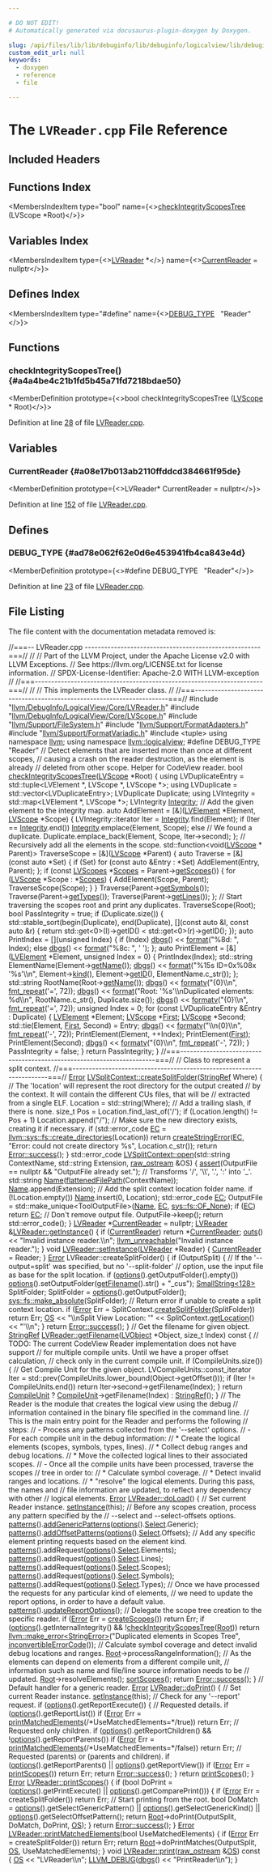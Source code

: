 ```yaml
---

# DO NOT EDIT!
# Automatically generated via docusaurus-plugin-doxygen by Doxygen.

slug: /api/files/lib/lib/debuginfo/lib/debuginfo/logicalview/lib/debuginfo/logicalview/core/lvreader-cpp
custom_edit_url: null
keywords:
  - doxygen
  - reference
  - file

---
```





# The `LVReader.cpp` File Reference

<DoxygenPage pluginConfig={pluginConfig}>



## Included Headers

<IncludesList>
<IncludesListItem
  filePath="llvm/DebugInfo/LogicalView/Core/LVReader.h"
  permalink="/docs/api/files/include/include/llvm/include/llvm/debuginfo/include/llvm/debuginfo/logicalview/include/llvm/debuginfo/logicalview/core/lvreader-h"
  isLocal="true" />
<IncludesListItem
  filePath="llvm/DebugInfo/LogicalView/Core/LVScope.h"
  permalink="/docs/api/files/include/include/llvm/include/llvm/debuginfo/include/llvm/debuginfo/logicalview/include/llvm/debuginfo/logicalview/core/lvscope-h"
  isLocal="true" />
<IncludesListItem
  filePath="llvm/Support/FileSystem.h"
  permalink="/docs/api/files/include/include/llvm/include/llvm/support/filesystem-h"
  isLocal="true" />
<IncludesListItem
  filePath="llvm/Support/FormatAdapters.h"
  permalink="/docs/api/files/include/include/llvm/include/llvm/support/formatadapters-h"
  isLocal="true" />
<IncludesListItem
  filePath="llvm/Support/FormatVariadic.h"
  permalink="/docs/api/files/include/include/llvm/include/llvm/support/formatvariadic-h"
  isLocal="true" />
<IncludesListItem
  filePath="tuple"
  permalink=""
  isLocal="false" />
</IncludesList>

## Functions Index

<MembersIndex>

<MembersIndexItem
  type="bool"
  name={<><a href="#a4a4be4c21b1fd5b45a71fd7218bdae50">checkIntegrityScopesTree</a> (LVScope &#42;Root)</>}>
</MembersIndexItem>

</MembersIndex>

## Variables Index

<MembersIndex>

<MembersIndexItem
  type={<><a href="/docs/api/classes/llvm/logicalview/lvreader">LVReader</a> &#42;</>}
  name={<><a href="#a08e17b013ab2110ffddcd384661f95de">CurrentReader</a> = nullptr</>}>
</MembersIndexItem>

</MembersIndex>

## Defines Index

<MembersIndex>

<MembersIndexItem
  type="#define"
  name={<><a href="#ad78e062f62e0d6e453941fb4ca843e4d">DEBUG&#95;TYPE</a>&nbsp;&nbsp;&nbsp;&quot;Reader&quot;</>}>
</MembersIndexItem>

</MembersIndex>


<SectionDefinition>

## Functions

### checkIntegrityScopesTree() {#a4a4be4c21b1fd5b45a71fd7218bdae50}

<MemberDefinition
  prototype={<>bool checkIntegrityScopesTree (<a href="/docs/api/classes/llvm/logicalview/lvscope">LVScope</a> &#42; Root)</>}>

Definition at line <a href="#l00028">28</a> of file <a href="/docs/api/files/lib/lib/debuginfo/lib/debuginfo/logicalview/lib/debuginfo/logicalview/core/lvreader-cpp">LVReader.cpp</a>.
</MemberDefinition>

</SectionDefinition>

<SectionDefinition>

## Variables

### CurrentReader {#a08e17b013ab2110ffddcd384661f95de}

<MemberDefinition
  prototype={<>LVReader&#42; CurrentReader = nullptr</>}>

Definition at line <a href="#l00152">152</a> of file <a href="/docs/api/files/lib/lib/debuginfo/lib/debuginfo/logicalview/lib/debuginfo/logicalview/core/lvreader-cpp">LVReader.cpp</a>.
</MemberDefinition>

</SectionDefinition>

<SectionDefinition>

## Defines

### DEBUG&#95;TYPE {#ad78e062f62e0d6e453941fb4ca843e4d}

<MemberDefinition
  prototype={<>#define DEBUG&#95;TYPE&nbsp;&nbsp;&nbsp;&quot;Reader&quot;</>}>

Definition at line <a href="#l00023">23</a> of file <a href="/docs/api/files/lib/lib/debuginfo/lib/debuginfo/logicalview/lib/debuginfo/logicalview/core/lvreader-cpp">LVReader.cpp</a>.
</MemberDefinition>

</SectionDefinition>

## File Listing

The file content with the documentation metadata removed is:

<ProgramListing>

<Link id="l00001" /><CodeLine lineNumber="1"><Highlight kind="comment">//===-- LVReader.cpp ------------------------------------------------------===//</Highlight><Highlight kind="normal"></Highlight></CodeLine>
<Link id="l00002" /><CodeLine lineNumber="2"><Highlight kind="normal"></Highlight><Highlight kind="comment">//</Highlight><Highlight kind="normal"></Highlight></CodeLine>
<Link id="l00003" /><CodeLine lineNumber="3"><Highlight kind="normal"></Highlight><Highlight kind="comment">// Part of the LLVM Project, under the Apache License v2.0 with LLVM Exceptions.</Highlight><Highlight kind="normal"></Highlight></CodeLine>
<Link id="l00004" /><CodeLine lineNumber="4"><Highlight kind="normal"></Highlight><Highlight kind="comment">// See https://llvm.org/LICENSE.txt for license information.</Highlight><Highlight kind="normal"></Highlight></CodeLine>
<Link id="l00005" /><CodeLine lineNumber="5"><Highlight kind="normal"></Highlight><Highlight kind="comment">// SPDX-License-Identifier: Apache-2.0 WITH LLVM-exception</Highlight><Highlight kind="normal"></Highlight></CodeLine>
<Link id="l00006" /><CodeLine lineNumber="6"><Highlight kind="normal"></Highlight><Highlight kind="comment">//</Highlight><Highlight kind="normal"></Highlight></CodeLine>
<Link id="l00007" /><CodeLine lineNumber="7"><Highlight kind="normal"></Highlight><Highlight kind="comment">//===----------------------------------------------------------------------===//</Highlight><Highlight kind="normal"></Highlight></CodeLine>
<Link id="l00008" /><CodeLine lineNumber="8"><Highlight kind="normal"></Highlight><Highlight kind="comment">//</Highlight><Highlight kind="normal"></Highlight></CodeLine>
<Link id="l00009" /><CodeLine lineNumber="9"><Highlight kind="normal"></Highlight><Highlight kind="comment">// This implements the LVReader class.</Highlight><Highlight kind="normal"></Highlight></CodeLine>
<Link id="l00010" /><CodeLine lineNumber="10"><Highlight kind="normal"></Highlight><Highlight kind="comment">//</Highlight><Highlight kind="normal"></Highlight></CodeLine>
<Link id="l00011" /><CodeLine lineNumber="11"><Highlight kind="normal"></Highlight><Highlight kind="comment">//===----------------------------------------------------------------------===//</Highlight><Highlight kind="normal"></Highlight></CodeLine>
<Link id="l00012" /><CodeLine lineNumber="12"><Highlight kind="normal"></Highlight></CodeLine>
<Link id="l00013" /><CodeLine lineNumber="13"><Highlight kind="normal"></Highlight><Highlight kind="preprocessor">#include &quot;<a href="/docs/api/files/include/include/llvm/include/llvm/debuginfo/include/llvm/debuginfo/logicalview/include/llvm/debuginfo/logicalview/core/lvreader-h">llvm/DebugInfo/LogicalView/Core/LVReader.h</a>&quot;</Highlight><Highlight kind="normal"></Highlight></CodeLine>
<Link id="l00014" /><CodeLine lineNumber="14"><Highlight kind="normal"></Highlight><Highlight kind="preprocessor">#include &quot;<a href="/docs/api/files/include/include/llvm/include/llvm/debuginfo/include/llvm/debuginfo/logicalview/include/llvm/debuginfo/logicalview/core/lvscope-h">llvm/DebugInfo/LogicalView/Core/LVScope.h</a>&quot;</Highlight><Highlight kind="normal"></Highlight></CodeLine>
<Link id="l00015" /><CodeLine lineNumber="15"><Highlight kind="normal"></Highlight><Highlight kind="preprocessor">#include &quot;<a href="/docs/api/files/include/include/llvm/include/llvm/support/filesystem-h">llvm/Support/FileSystem.h</a>&quot;</Highlight><Highlight kind="normal"></Highlight></CodeLine>
<Link id="l00016" /><CodeLine lineNumber="16"><Highlight kind="normal"></Highlight><Highlight kind="preprocessor">#include &quot;<a href="/docs/api/files/include/include/llvm/include/llvm/support/formatadapters-h">llvm/Support/FormatAdapters.h</a>&quot;</Highlight><Highlight kind="normal"></Highlight></CodeLine>
<Link id="l00017" /><CodeLine lineNumber="17"><Highlight kind="normal"></Highlight><Highlight kind="preprocessor">#include &quot;<a href="/docs/api/files/include/include/llvm/include/llvm/support/formatvariadic-h">llvm/Support/FormatVariadic.h</a>&quot;</Highlight><Highlight kind="normal"></Highlight></CodeLine>
<Link id="l00018" /><CodeLine lineNumber="18"><Highlight kind="normal"></Highlight><Highlight kind="preprocessor">#include &lt;tuple&gt;</Highlight><Highlight kind="normal"></Highlight></CodeLine>
<Link id="l00019" /><CodeLine lineNumber="19"><Highlight kind="normal"></Highlight></CodeLine>
<Link id="l00020" /><CodeLine lineNumber="20"><Highlight kind="normal"></Highlight><Highlight kind="keyword">using namespace </Highlight><Highlight kind="normal"><a href="/docs/api/namespaces/llvm">llvm</a>;</Highlight></CodeLine>
<Link id="l00021" /><CodeLine lineNumber="21"><Highlight kind="normal"></Highlight><Highlight kind="keyword">using namespace </Highlight><Highlight kind="normal"><a href="/docs/api/namespaces/llvm/logicalview">llvm::logicalview</a>;</Highlight></CodeLine>
<Link id="l00022" /><CodeLine lineNumber="22"><Highlight kind="normal"></Highlight></CodeLine>
<Link id="l00023" /><CodeLine lineNumber="23" lineLink="#ad78e062f62e0d6e453941fb4ca843e4d"><Highlight kind="normal"></Highlight><Highlight kind="preprocessor">#define DEBUG&#95;TYPE &quot;Reader&quot;</Highlight><Highlight kind="normal"></Highlight></CodeLine>
<Link id="l00024" /><CodeLine lineNumber="24"><Highlight kind="normal"></Highlight></CodeLine>
<Link id="l00025" /><CodeLine lineNumber="25"><Highlight kind="normal"></Highlight><Highlight kind="comment">// Detect elements that are inserted more than once at different scopes,</Highlight><Highlight kind="normal"></Highlight></CodeLine>
<Link id="l00026" /><CodeLine lineNumber="26"><Highlight kind="normal"></Highlight><Highlight kind="comment">// causing a crash on the reader destruction, as the element is already</Highlight><Highlight kind="normal"></Highlight></CodeLine>
<Link id="l00027" /><CodeLine lineNumber="27"><Highlight kind="normal"></Highlight><Highlight kind="comment">// deleted from other scope. Helper for CodeView reader.</Highlight><Highlight kind="normal"></Highlight></CodeLine>
<Link id="l00028" /><CodeLine lineNumber="28" lineLink="#a4a4be4c21b1fd5b45a71fd7218bdae50"><Highlight kind="normal"></Highlight><Highlight kind="keywordtype">bool</Highlight><Highlight kind="normal"> <a href="#a4a4be4c21b1fd5b45a71fd7218bdae50">checkIntegrityScopesTree</a>(<a href="/docs/api/classes/llvm/logicalview/lvscope">LVScope</a> &#42;Root) &#123;</Highlight></CodeLine>
<Link id="l00029" /><CodeLine lineNumber="29"><Highlight kind="normal">  </Highlight><Highlight kind="keyword">using </Highlight><Highlight kind="normal">LVDuplicateEntry = std::tuple&lt;LVElement &#42;, LVScope &#42;, LVScope &#42;&gt;;</Highlight></CodeLine>
<Link id="l00030" /><CodeLine lineNumber="30"><Highlight kind="normal">  </Highlight><Highlight kind="keyword">using </Highlight><Highlight kind="normal">LVDuplicate = std::vector&lt;LVDuplicateEntry&gt;;</Highlight></CodeLine>
<Link id="l00031" /><CodeLine lineNumber="31"><Highlight kind="normal">  LVDuplicate Duplicate;</Highlight></CodeLine>
<Link id="l00032" /><CodeLine lineNumber="32"><Highlight kind="normal"></Highlight></CodeLine>
<Link id="l00033" /><CodeLine lineNumber="33"><Highlight kind="normal">  </Highlight><Highlight kind="keyword">using </Highlight><Highlight kind="normal">LVIntegrity = std::map&lt;LVElement &#42;, LVScope &#42;&gt;;</Highlight></CodeLine>
<Link id="l00034" /><CodeLine lineNumber="34"><Highlight kind="normal">  LVIntegrity <a href="/docs/api/namespaces/llvm/logicalview/#a45d9cf6ff4c3deab0bcbe25c75d27826af3f97de67c80480904f958df15b8a57b">Integrity</a>;</Highlight></CodeLine>
<Link id="l00035" /><CodeLine lineNumber="35"><Highlight kind="normal"></Highlight></CodeLine>
<Link id="l00036" /><CodeLine lineNumber="36"><Highlight kind="normal">  </Highlight><Highlight kind="comment">// Add the given element to the integrity map.</Highlight><Highlight kind="normal"></Highlight></CodeLine>
<Link id="l00037" /><CodeLine lineNumber="37"><Highlight kind="normal">  </Highlight><Highlight kind="keyword">auto</Highlight><Highlight kind="normal"> AddElement = &#91;&amp;&#93;(<a href="/docs/api/classes/llvm/logicalview/lvelement">LVElement</a> &#42;Element, <a href="/docs/api/classes/llvm/logicalview/lvscope">LVScope</a> &#42;Scope) &#123;</Highlight></CodeLine>
<Link id="l00038" /><CodeLine lineNumber="38"><Highlight kind="normal">    LVIntegrity::iterator Iter = <a href="/docs/api/namespaces/llvm/logicalview/#a45d9cf6ff4c3deab0bcbe25c75d27826af3f97de67c80480904f958df15b8a57b">Integrity</a>.find(Element);</Highlight></CodeLine>
<Link id="l00039" /><CodeLine lineNumber="39"><Highlight kind="normal">    </Highlight><Highlight kind="keywordflow">if</Highlight><Highlight kind="normal"> (Iter == <a href="/docs/api/namespaces/llvm/logicalview/#a45d9cf6ff4c3deab0bcbe25c75d27826af3f97de67c80480904f958df15b8a57b">Integrity</a>.end())</Highlight></CodeLine>
<Link id="l00040" /><CodeLine lineNumber="40"><Highlight kind="normal">      <a href="/docs/api/namespaces/llvm/logicalview/#a45d9cf6ff4c3deab0bcbe25c75d27826af3f97de67c80480904f958df15b8a57b">Integrity</a>.emplace(Element, Scope);</Highlight></CodeLine>
<Link id="l00041" /><CodeLine lineNumber="41"><Highlight kind="normal">    </Highlight><Highlight kind="keywordflow">else</Highlight><Highlight kind="normal"></Highlight></CodeLine>
<Link id="l00042" /><CodeLine lineNumber="42"><Highlight kind="normal">      </Highlight><Highlight kind="comment">// We found a duplicate.</Highlight><Highlight kind="normal"></Highlight></CodeLine>
<Link id="l00043" /><CodeLine lineNumber="43"><Highlight kind="normal">      Duplicate.emplace&#95;back(Element, Scope, Iter-&gt;second);</Highlight></CodeLine>
<Link id="l00044" /><CodeLine lineNumber="44"><Highlight kind="normal">  &#125;;</Highlight></CodeLine>
<Link id="l00045" /><CodeLine lineNumber="45"><Highlight kind="normal"></Highlight></CodeLine>
<Link id="l00046" /><CodeLine lineNumber="46"><Highlight kind="normal">  </Highlight><Highlight kind="comment">// Recursively add all the elements in the scope.</Highlight><Highlight kind="normal"></Highlight></CodeLine>
<Link id="l00047" /><CodeLine lineNumber="47"><Highlight kind="normal">  std::function&lt;void(<a href="/docs/api/classes/llvm/logicalview/lvscope">LVScope</a> &#42; Parent)&gt; TraverseScope = &#91;&amp;&#93;(<a href="/docs/api/classes/llvm/logicalview/lvscope">LVScope</a> &#42;Parent) &#123;</Highlight></CodeLine>
<Link id="l00048" /><CodeLine lineNumber="48"><Highlight kind="normal">    </Highlight><Highlight kind="keyword">auto</Highlight><Highlight kind="normal"> Traverse = &#91;&amp;&#93;(</Highlight><Highlight kind="keyword">const</Highlight><Highlight kind="normal"> </Highlight><Highlight kind="keyword">auto</Highlight><Highlight kind="normal"> &#42;Set) &#123;</Highlight></CodeLine>
<Link id="l00049" /><CodeLine lineNumber="49"><Highlight kind="normal">      </Highlight><Highlight kind="keywordflow">if</Highlight><Highlight kind="normal"> (Set)</Highlight></CodeLine>
<Link id="l00050" /><CodeLine lineNumber="50"><Highlight kind="normal">        </Highlight><Highlight kind="keywordflow">for</Highlight><Highlight kind="normal"> (</Highlight><Highlight kind="keyword">const</Highlight><Highlight kind="normal"> </Highlight><Highlight kind="keyword">auto</Highlight><Highlight kind="normal"> &amp;Entry : &#42;Set)</Highlight></CodeLine>
<Link id="l00051" /><CodeLine lineNumber="51"><Highlight kind="normal">          AddElement(Entry, Parent);</Highlight></CodeLine>
<Link id="l00052" /><CodeLine lineNumber="52"><Highlight kind="normal">    &#125;;</Highlight></CodeLine>
<Link id="l00053" /><CodeLine lineNumber="53"><Highlight kind="normal">    </Highlight><Highlight kind="keywordflow">if</Highlight><Highlight kind="normal"> (</Highlight><Highlight kind="keyword">const</Highlight><Highlight kind="normal"> <a href="/docs/api/namespaces/llvm/logicalview/#a5d77e75079f8249cc3e8681e6b2d8a18">LVScopes</a> &#42;<a href="/docs/api/namespaces/llvm/logicalview/#a90c9f20715929cbe06c523bf8546c38ba48b26d57c14af0500090800c2cdd0d58">Scopes</a> = Parent-&gt;<a href="/docs/api/classes/llvm/logicalview/lvscope/#a37fc81a3671c77ca160274dfa7a6d9fb">getScopes</a>()) &#123;</Highlight></CodeLine>
<Link id="l00054" /><CodeLine lineNumber="54"><Highlight kind="normal">      </Highlight><Highlight kind="keywordflow">for</Highlight><Highlight kind="normal"> (<a href="/docs/api/classes/llvm/logicalview/lvscope">LVScope</a> &#42;Scope : &#42;<a href="/docs/api/namespaces/llvm/logicalview/#a90c9f20715929cbe06c523bf8546c38ba48b26d57c14af0500090800c2cdd0d58">Scopes</a>) &#123;</Highlight></CodeLine>
<Link id="l00055" /><CodeLine lineNumber="55"><Highlight kind="normal">        AddElement(Scope, Parent);</Highlight></CodeLine>
<Link id="l00056" /><CodeLine lineNumber="56"><Highlight kind="normal">        TraverseScope(Scope);</Highlight></CodeLine>
<Link id="l00057" /><CodeLine lineNumber="57"><Highlight kind="normal">      &#125;</Highlight></CodeLine>
<Link id="l00058" /><CodeLine lineNumber="58"><Highlight kind="normal">    &#125;</Highlight></CodeLine>
<Link id="l00059" /><CodeLine lineNumber="59"><Highlight kind="normal">    Traverse(Parent-&gt;<a href="/docs/api/classes/llvm/logicalview/lvscope/#a50bf7e1dad623fab3b0d3f1673d10090">getSymbols</a>());</Highlight></CodeLine>
<Link id="l00060" /><CodeLine lineNumber="60"><Highlight kind="normal">    Traverse(Parent-&gt;<a href="/docs/api/classes/llvm/logicalview/lvscope/#a8800edbf399aa751c03f610600b6e424">getTypes</a>());</Highlight></CodeLine>
<Link id="l00061" /><CodeLine lineNumber="61"><Highlight kind="normal">    Traverse(Parent-&gt;<a href="/docs/api/classes/llvm/logicalview/lvscope/#a0f19e485d0c49a007d820b8d37bd6578">getLines</a>());</Highlight></CodeLine>
<Link id="l00062" /><CodeLine lineNumber="62"><Highlight kind="normal">  &#125;;</Highlight></CodeLine>
<Link id="l00063" /><CodeLine lineNumber="63"><Highlight kind="normal"></Highlight></CodeLine>
<Link id="l00064" /><CodeLine lineNumber="64"><Highlight kind="normal">  </Highlight><Highlight kind="comment">// Start traversing the scopes root and print any duplicates.</Highlight><Highlight kind="normal"></Highlight></CodeLine>
<Link id="l00065" /><CodeLine lineNumber="65"><Highlight kind="normal">  TraverseScope(Root);</Highlight></CodeLine>
<Link id="l00066" /><CodeLine lineNumber="66"><Highlight kind="normal">  </Highlight><Highlight kind="keywordtype">bool</Highlight><Highlight kind="normal"> PassIntegrity = </Highlight><Highlight kind="keyword">true</Highlight><Highlight kind="normal">;</Highlight></CodeLine>
<Link id="l00067" /><CodeLine lineNumber="67"><Highlight kind="normal">  </Highlight><Highlight kind="keywordflow">if</Highlight><Highlight kind="normal"> (Duplicate.size()) &#123;</Highlight></CodeLine>
<Link id="l00068" /><CodeLine lineNumber="68"><Highlight kind="normal">    std::stable&#95;sort(begin(Duplicate), end(Duplicate),</Highlight></CodeLine>
<Link id="l00069" /><CodeLine lineNumber="69"><Highlight kind="normal">                     &#91;&#93;(</Highlight><Highlight kind="keyword">const</Highlight><Highlight kind="normal"> </Highlight><Highlight kind="keyword">auto</Highlight><Highlight kind="normal"> &amp;l, </Highlight><Highlight kind="keyword">const</Highlight><Highlight kind="normal"> </Highlight><Highlight kind="keyword">auto</Highlight><Highlight kind="normal"> &amp;r) &#123;</Highlight></CodeLine>
<Link id="l00070" /><CodeLine lineNumber="70"><Highlight kind="normal">                       </Highlight><Highlight kind="keywordflow">return</Highlight><Highlight kind="normal"> std::get&lt;0&gt;(l)-&gt;getID() &lt; std::get&lt;0&gt;(r)-&gt;getID();</Highlight></CodeLine>
<Link id="l00071" /><CodeLine lineNumber="71"><Highlight kind="normal">                     &#125;);</Highlight></CodeLine>
<Link id="l00072" /><CodeLine lineNumber="72"><Highlight kind="normal"></Highlight></CodeLine>
<Link id="l00073" /><CodeLine lineNumber="73"><Highlight kind="normal">    </Highlight><Highlight kind="keyword">auto</Highlight><Highlight kind="normal"> PrintIndex = &#91;&#93;(</Highlight><Highlight kind="keywordtype">unsigned</Highlight><Highlight kind="normal"> Index) &#123;</Highlight></CodeLine>
<Link id="l00074" /><CodeLine lineNumber="74"><Highlight kind="normal">      </Highlight><Highlight kind="keywordflow">if</Highlight><Highlight kind="normal"> (Index)</Highlight></CodeLine>
<Link id="l00075" /><CodeLine lineNumber="75"><Highlight kind="normal">        <a href="/docs/api/namespaces/llvm/#a7c46c742c31be54870e2038048e6b391">dbgs</a>() &lt;&lt; <a href="/docs/api/namespaces/llvm/#a939bc2108d47080767f0c06ba56caec7">format</a>(</Highlight><Highlight kind="stringliteral">&quot;%8d: &quot;</Highlight><Highlight kind="normal">, Index);</Highlight></CodeLine>
<Link id="l00076" /><CodeLine lineNumber="76"><Highlight kind="normal">      </Highlight><Highlight kind="keywordflow">else</Highlight><Highlight kind="normal"></Highlight></CodeLine>
<Link id="l00077" /><CodeLine lineNumber="77"><Highlight kind="normal">        <a href="/docs/api/namespaces/llvm/#a7c46c742c31be54870e2038048e6b391">dbgs</a>() &lt;&lt; <a href="/docs/api/namespaces/llvm/#a939bc2108d47080767f0c06ba56caec7">format</a>(</Highlight><Highlight kind="stringliteral">&quot;%8c: &quot;</Highlight><Highlight kind="normal">, </Highlight><Highlight kind="charliteral">&#39; &#39;</Highlight><Highlight kind="normal">);</Highlight></CodeLine>
<Link id="l00078" /><CodeLine lineNumber="78"><Highlight kind="normal">    &#125;;</Highlight></CodeLine>
<Link id="l00079" /><CodeLine lineNumber="79"><Highlight kind="normal">    </Highlight><Highlight kind="keyword">auto</Highlight><Highlight kind="normal"> PrintElement = &#91;&amp;&#93;(<a href="/docs/api/classes/llvm/logicalview/lvelement">LVElement</a> &#42;Element, </Highlight><Highlight kind="keywordtype">unsigned</Highlight><Highlight kind="normal"> Index = 0) &#123;</Highlight></CodeLine>
<Link id="l00080" /><CodeLine lineNumber="80"><Highlight kind="normal">      PrintIndex(Index);</Highlight></CodeLine>
<Link id="l00081" /><CodeLine lineNumber="81"><Highlight kind="normal">      std::string ElementName(Element-&gt;<a href="/docs/api/classes/llvm/logicalview/lvelement/#a84e414a8ce9720ec080b00475cf799f6">getName</a>());</Highlight></CodeLine>
<Link id="l00082" /><CodeLine lineNumber="82"><Highlight kind="normal">      <a href="/docs/api/namespaces/llvm/#a7c46c742c31be54870e2038048e6b391">dbgs</a>() &lt;&lt; <a href="/docs/api/namespaces/llvm/#a939bc2108d47080767f0c06ba56caec7">format</a>(</Highlight><Highlight kind="stringliteral">&quot;%15s ID=0x%08x &#39;%s&#39;\\n&quot;</Highlight><Highlight kind="normal">, Element-&gt;<a href="/docs/api/classes/llvm/logicalview/lvobject/#a1a089d5c3ae5d6ed73718b9168061f53">kind</a>(),</Highlight></CodeLine>
<Link id="l00083" /><CodeLine lineNumber="83"><Highlight kind="normal">                       Element-&gt;<a href="/docs/api/classes/llvm/logicalview/lvobject/#ab9b372fe51a0c6c8ef2e0565f28c5b4f">getID</a>(), ElementName.c&#95;str());</Highlight></CodeLine>
<Link id="l00084" /><CodeLine lineNumber="84"><Highlight kind="normal">    &#125;;</Highlight></CodeLine>
<Link id="l00085" /><CodeLine lineNumber="85"><Highlight kind="normal"></Highlight></CodeLine>
<Link id="l00086" /><CodeLine lineNumber="86"><Highlight kind="normal">    std::string RootName(Root-&gt;<a href="/docs/api/classes/llvm/logicalview/lvelement/#a84e414a8ce9720ec080b00475cf799f6">getName</a>());</Highlight></CodeLine>
<Link id="l00087" /><CodeLine lineNumber="87"><Highlight kind="normal">    <a href="/docs/api/namespaces/llvm/#a7c46c742c31be54870e2038048e6b391">dbgs</a>() &lt;&lt; <a href="/docs/api/namespaces/llvm/#a653cce37b80c03eebe7a00520a8eabb6">formatv</a>(</Highlight><Highlight kind="stringliteral">&quot;&#123;0&#125;\\n&quot;</Highlight><Highlight kind="normal">, <a href="/docs/api/namespaces/llvm/#aa0b410adc9d388e4b57d36f90ed136ad">fmt&#95;repeat</a>(</Highlight><Highlight kind="charliteral">&#39;=&#39;</Highlight><Highlight kind="normal">, 72));</Highlight></CodeLine>
<Link id="l00088" /><CodeLine lineNumber="88"><Highlight kind="normal">    <a href="/docs/api/namespaces/llvm/#a7c46c742c31be54870e2038048e6b391">dbgs</a>() &lt;&lt; <a href="/docs/api/namespaces/llvm/#a939bc2108d47080767f0c06ba56caec7">format</a>(</Highlight><Highlight kind="stringliteral">&quot;Root: &#39;%s&#39;\\nDuplicated elements: %d\\n&quot;</Highlight><Highlight kind="normal">, RootName.c&#95;str(),</Highlight></CodeLine>
<Link id="l00089" /><CodeLine lineNumber="89"><Highlight kind="normal">                     Duplicate.size());</Highlight></CodeLine>
<Link id="l00090" /><CodeLine lineNumber="90"><Highlight kind="normal">    <a href="/docs/api/namespaces/llvm/#a7c46c742c31be54870e2038048e6b391">dbgs</a>() &lt;&lt; <a href="/docs/api/namespaces/llvm/#a653cce37b80c03eebe7a00520a8eabb6">formatv</a>(</Highlight><Highlight kind="stringliteral">&quot;&#123;0&#125;\\n&quot;</Highlight><Highlight kind="normal">, <a href="/docs/api/namespaces/llvm/#aa0b410adc9d388e4b57d36f90ed136ad">fmt&#95;repeat</a>(</Highlight><Highlight kind="charliteral">&#39;=&#39;</Highlight><Highlight kind="normal">, 72));</Highlight></CodeLine>
<Link id="l00091" /><CodeLine lineNumber="91"><Highlight kind="normal"></Highlight></CodeLine>
<Link id="l00092" /><CodeLine lineNumber="92"><Highlight kind="normal">    </Highlight><Highlight kind="keywordtype">unsigned</Highlight><Highlight kind="normal"> Index = 0;</Highlight></CodeLine>
<Link id="l00093" /><CodeLine lineNumber="93"><Highlight kind="normal">    </Highlight><Highlight kind="keywordflow">for</Highlight><Highlight kind="normal"> (</Highlight><Highlight kind="keyword">const</Highlight><Highlight kind="normal"> LVDuplicateEntry &amp;Entry : Duplicate) &#123;</Highlight></CodeLine>
<Link id="l00094" /><CodeLine lineNumber="94"><Highlight kind="normal">      <a href="/docs/api/classes/llvm/logicalview/lvelement">LVElement</a> &#42;Element;</Highlight></CodeLine>
<Link id="l00095" /><CodeLine lineNumber="95"><Highlight kind="normal">      <a href="/docs/api/classes/llvm/logicalview/lvscope">LVScope</a> &#42;<a href="/docs/api/namespaces/llvm/#a9eb4f5b98b70ee4fab9614ed58282c1fa7fb55ed0b7a30342ba6da306428cae04">First</a>;</Highlight></CodeLine>
<Link id="l00096" /><CodeLine lineNumber="96"><Highlight kind="normal">      <a href="/docs/api/classes/llvm/logicalview/lvscope">LVScope</a> &#42;Second;</Highlight></CodeLine>
<Link id="l00097" /><CodeLine lineNumber="97"><Highlight kind="normal">      std::tie(Element, <a href="/docs/api/namespaces/llvm/#a9eb4f5b98b70ee4fab9614ed58282c1fa7fb55ed0b7a30342ba6da306428cae04">First</a>, Second) = Entry;</Highlight></CodeLine>
<Link id="l00098" /><CodeLine lineNumber="98"><Highlight kind="normal">      <a href="/docs/api/namespaces/llvm/#a7c46c742c31be54870e2038048e6b391">dbgs</a>() &lt;&lt; <a href="/docs/api/namespaces/llvm/#a653cce37b80c03eebe7a00520a8eabb6">formatv</a>(</Highlight><Highlight kind="stringliteral">&quot;\\n&#123;0&#125;\\n&quot;</Highlight><Highlight kind="normal">, <a href="/docs/api/namespaces/llvm/#aa0b410adc9d388e4b57d36f90ed136ad">fmt&#95;repeat</a>(</Highlight><Highlight kind="charliteral">&#39;-&#39;</Highlight><Highlight kind="normal">, 72));</Highlight></CodeLine>
<Link id="l00099" /><CodeLine lineNumber="99"><Highlight kind="normal">      PrintElement(Element, ++Index);</Highlight></CodeLine>
<Link id="l00100" /><CodeLine lineNumber="100"><Highlight kind="normal">      PrintElement(<a href="/docs/api/namespaces/llvm/#a9eb4f5b98b70ee4fab9614ed58282c1fa7fb55ed0b7a30342ba6da306428cae04">First</a>);</Highlight></CodeLine>
<Link id="l00101" /><CodeLine lineNumber="101"><Highlight kind="normal">      PrintElement(Second);</Highlight></CodeLine>
<Link id="l00102" /><CodeLine lineNumber="102"><Highlight kind="normal">      <a href="/docs/api/namespaces/llvm/#a7c46c742c31be54870e2038048e6b391">dbgs</a>() &lt;&lt; <a href="/docs/api/namespaces/llvm/#a653cce37b80c03eebe7a00520a8eabb6">formatv</a>(</Highlight><Highlight kind="stringliteral">&quot;&#123;0&#125;\\n&quot;</Highlight><Highlight kind="normal">, <a href="/docs/api/namespaces/llvm/#aa0b410adc9d388e4b57d36f90ed136ad">fmt&#95;repeat</a>(</Highlight><Highlight kind="charliteral">&#39;-&#39;</Highlight><Highlight kind="normal">, 72));</Highlight></CodeLine>
<Link id="l00103" /><CodeLine lineNumber="103"><Highlight kind="normal">    &#125;</Highlight></CodeLine>
<Link id="l00104" /><CodeLine lineNumber="104"><Highlight kind="normal">    PassIntegrity = </Highlight><Highlight kind="keyword">false</Highlight><Highlight kind="normal">;</Highlight></CodeLine>
<Link id="l00105" /><CodeLine lineNumber="105"><Highlight kind="normal">  &#125;</Highlight></CodeLine>
<Link id="l00106" /><CodeLine lineNumber="106"><Highlight kind="normal">  </Highlight><Highlight kind="keywordflow">return</Highlight><Highlight kind="normal"> PassIntegrity;</Highlight></CodeLine>
<Link id="l00107" /><CodeLine lineNumber="107"><Highlight kind="normal">&#125;</Highlight></CodeLine>
<Link id="l00108" /><CodeLine lineNumber="108"><Highlight kind="normal"></Highlight></CodeLine>
<Link id="l00109" /><CodeLine lineNumber="109"><Highlight kind="normal"></Highlight><Highlight kind="comment">//===----------------------------------------------------------------------===//</Highlight><Highlight kind="normal"></Highlight></CodeLine>
<Link id="l00110" /><CodeLine lineNumber="110"><Highlight kind="normal"></Highlight><Highlight kind="comment">// Class to represent a split context.</Highlight><Highlight kind="normal"></Highlight></CodeLine>
<Link id="l00111" /><CodeLine lineNumber="111"><Highlight kind="normal"></Highlight><Highlight kind="comment">//===----------------------------------------------------------------------===//</Highlight><Highlight kind="normal"></Highlight></CodeLine>
<Link id="l00112" /><CodeLine lineNumber="112" lineLink="/docs/api/classes/llvm/logicalview/lvsplitcontext/#abbd84c64887e4fc08cf9e7d5fe9d14a9"><Highlight kind="normal"><a href="/docs/api/classes/llvm/error">Error</a> <a href="/docs/api/classes/llvm/logicalview/lvsplitcontext/#abbd84c64887e4fc08cf9e7d5fe9d14a9">LVSplitContext::createSplitFolder</a>(<a href="/docs/api/classes/llvm/stringref">StringRef</a> Where) &#123;</Highlight></CodeLine>
<Link id="l00113" /><CodeLine lineNumber="113"><Highlight kind="normal">  </Highlight><Highlight kind="comment">// The &#39;location&#39; will represent the root directory for the output created</Highlight><Highlight kind="normal"></Highlight></CodeLine>
<Link id="l00114" /><CodeLine lineNumber="114"><Highlight kind="normal">  </Highlight><Highlight kind="comment">// by the context. It will contain the different CUs files, that will be</Highlight><Highlight kind="normal"></Highlight></CodeLine>
<Link id="l00115" /><CodeLine lineNumber="115"><Highlight kind="normal">  </Highlight><Highlight kind="comment">// extracted from a single ELF.</Highlight><Highlight kind="normal"></Highlight></CodeLine>
<Link id="l00116" /><CodeLine lineNumber="116"><Highlight kind="normal">  Location = std::string(Where);</Highlight></CodeLine>
<Link id="l00117" /><CodeLine lineNumber="117"><Highlight kind="normal"></Highlight></CodeLine>
<Link id="l00118" /><CodeLine lineNumber="118"><Highlight kind="normal">  </Highlight><Highlight kind="comment">// Add a trailing slash, if there is none.</Highlight><Highlight kind="normal"></Highlight></CodeLine>
<Link id="l00119" /><CodeLine lineNumber="119"><Highlight kind="normal">  </Highlight><Highlight kind="keywordtype">size&#95;t</Highlight><Highlight kind="normal"> Pos = Location.find&#95;last&#95;of(</Highlight><Highlight kind="charliteral">&#39;/&#39;</Highlight><Highlight kind="normal">);</Highlight></CodeLine>
<Link id="l00120" /><CodeLine lineNumber="120"><Highlight kind="normal">  </Highlight><Highlight kind="keywordflow">if</Highlight><Highlight kind="normal"> (Location.length() != Pos + 1)</Highlight></CodeLine>
<Link id="l00121" /><CodeLine lineNumber="121"><Highlight kind="normal">    Location.append(</Highlight><Highlight kind="stringliteral">&quot;/&quot;</Highlight><Highlight kind="normal">);</Highlight></CodeLine>
<Link id="l00122" /><CodeLine lineNumber="122"><Highlight kind="normal"></Highlight></CodeLine>
<Link id="l00123" /><CodeLine lineNumber="123"><Highlight kind="normal">  </Highlight><Highlight kind="comment">// Make sure the new directory exists, creating it if necessary.</Highlight><Highlight kind="normal"></Highlight></CodeLine>
<Link id="l00124" /><CodeLine lineNumber="124"><Highlight kind="normal">  </Highlight><Highlight kind="keywordflow">if</Highlight><Highlight kind="normal"> (std::error&#95;code <a href="/docs/api/namespaces/llvm/codeview/#a2e1cbb0e2bd7a35ed99c31853dc45374a3fd6b696867d70225deda7868308679b">EC</a> = <a href="/docs/api/namespaces/llvm/sys/fs/#ab0231205adf0a10ac89540dbcfdcd2d7">llvm::sys::fs::create&#95;directories</a>(Location))</Highlight></CodeLine>
<Link id="l00125" /><CodeLine lineNumber="125"><Highlight kind="normal">    </Highlight><Highlight kind="keywordflow">return</Highlight><Highlight kind="normal"> <a href="/docs/api/namespaces/llvm/#a4d2fd926089a58d482fb67a362e11bad">createStringError</a>(<a href="/docs/api/namespaces/llvm/codeview/#a2e1cbb0e2bd7a35ed99c31853dc45374a3fd6b696867d70225deda7868308679b">EC</a>, </Highlight><Highlight kind="stringliteral">&quot;Error: could not create directory %s&quot;</Highlight><Highlight kind="normal">,</Highlight></CodeLine>
<Link id="l00126" /><CodeLine lineNumber="126"><Highlight kind="normal">                             Location.c&#95;str());</Highlight></CodeLine>
<Link id="l00127" /><CodeLine lineNumber="127"><Highlight kind="normal"></Highlight></CodeLine>
<Link id="l00128" /><CodeLine lineNumber="128"><Highlight kind="normal">  </Highlight><Highlight kind="keywordflow">return</Highlight><Highlight kind="normal"> <a href="/docs/api/classes/llvm/error/#a4dfd0813c3d0e0a30439b5a3e9196b59">Error::success</a>();</Highlight></CodeLine>
<Link id="l00129" /><CodeLine lineNumber="129"><Highlight kind="normal">&#125;</Highlight></CodeLine>
<Link id="l00130" /><CodeLine lineNumber="130"><Highlight kind="normal"></Highlight></CodeLine>
<Link id="l00131" /><CodeLine lineNumber="131" lineLink="/docs/api/classes/llvm/logicalview/lvsplitcontext/#aca28ac7b1c628e3cc04bd3cb215b94e8"><Highlight kind="normal">std::error&#95;code <a href="/docs/api/classes/llvm/logicalview/lvsplitcontext/#aca28ac7b1c628e3cc04bd3cb215b94e8">LVSplitContext::open</a>(std::string ContextName,</Highlight></CodeLine>
<Link id="l00132" /><CodeLine lineNumber="132"><Highlight kind="normal">                                     std::string Extension, <a href="/docs/api/classes/llvm/raw-ostream">raw&#95;ostream</a> &amp;OS) &#123;</Highlight></CodeLine>
<Link id="l00133" /><CodeLine lineNumber="133"><Highlight kind="normal">  <a href="/docs/api/files/lib/lib/target/lib/target/amdgpu/silowercontrolflow-cpp/#a4868c5d81c5ccc98c47aeab6244346a0">assert</a>(OutputFile == </Highlight><Highlight kind="keyword">nullptr</Highlight><Highlight kind="normal"> &amp;&amp; </Highlight><Highlight kind="stringliteral">&quot;OutputFile already set.&quot;</Highlight><Highlight kind="normal">);</Highlight></CodeLine>
<Link id="l00134" /><CodeLine lineNumber="134"><Highlight kind="normal"></Highlight></CodeLine>
<Link id="l00135" /><CodeLine lineNumber="135"><Highlight kind="normal">  </Highlight><Highlight kind="comment">// Transforms &#39;/&#39;, &#39;\\&#39;, &#39;.&#39;, &#39;:&#39; into &#39;&#95;&#39;.</Highlight><Highlight kind="normal"></Highlight></CodeLine>
<Link id="l00136" /><CodeLine lineNumber="136"><Highlight kind="normal">  std::string <a href="/docs/api/namespaces/llvm/logicalview/#af64c789b30b79a5f18889270bccef27ea49ee3087348e8d44e1feda1917443987">Name</a>(<a href="/docs/api/namespaces/llvm/logicalview/#aafc21f0b9198d98fda4bfc5ecc94a94d">flattenedFilePath</a>(ContextName));</Highlight></CodeLine>
<Link id="l00137" /><CodeLine lineNumber="137"><Highlight kind="normal">  <a href="/docs/api/namespaces/llvm/logicalview/#af64c789b30b79a5f18889270bccef27ea49ee3087348e8d44e1feda1917443987">Name</a>.append(Extension);</Highlight></CodeLine>
<Link id="l00138" /><CodeLine lineNumber="138"><Highlight kind="normal">  </Highlight><Highlight kind="comment">// Add the split context location folder name.</Highlight><Highlight kind="normal"></Highlight></CodeLine>
<Link id="l00139" /><CodeLine lineNumber="139"><Highlight kind="normal">  </Highlight><Highlight kind="keywordflow">if</Highlight><Highlight kind="normal"> (!Location.empty())</Highlight></CodeLine>
<Link id="l00140" /><CodeLine lineNumber="140"><Highlight kind="normal">    <a href="/docs/api/namespaces/llvm/logicalview/#af64c789b30b79a5f18889270bccef27ea49ee3087348e8d44e1feda1917443987">Name</a>.insert(0, Location);</Highlight></CodeLine>
<Link id="l00141" /><CodeLine lineNumber="141"><Highlight kind="normal"></Highlight></CodeLine>
<Link id="l00142" /><CodeLine lineNumber="142"><Highlight kind="normal">  std::error&#95;code <a href="/docs/api/namespaces/llvm/codeview/#a2e1cbb0e2bd7a35ed99c31853dc45374a3fd6b696867d70225deda7868308679b">EC</a>;</Highlight></CodeLine>
<Link id="l00143" /><CodeLine lineNumber="143"><Highlight kind="normal">  OutputFile = std::make&#95;unique&lt;ToolOutputFile&gt;(<a href="/docs/api/namespaces/llvm/logicalview/#af64c789b30b79a5f18889270bccef27ea49ee3087348e8d44e1feda1917443987">Name</a>, <a href="/docs/api/namespaces/llvm/codeview/#a2e1cbb0e2bd7a35ed99c31853dc45374a3fd6b696867d70225deda7868308679b">EC</a>, <a href="/docs/api/namespaces/llvm/sys/fs/#a662978c0cdf81de0d448032f142a3695a8ae6a0a158ab49e5bbe92cbc2cabcbcd">sys::fs::OF&#95;None</a>);</Highlight></CodeLine>
<Link id="l00144" /><CodeLine lineNumber="144"><Highlight kind="normal">  </Highlight><Highlight kind="keywordflow">if</Highlight><Highlight kind="normal"> (<a href="/docs/api/namespaces/llvm/codeview/#a2e1cbb0e2bd7a35ed99c31853dc45374a3fd6b696867d70225deda7868308679b">EC</a>)</Highlight></CodeLine>
<Link id="l00145" /><CodeLine lineNumber="145"><Highlight kind="normal">    </Highlight><Highlight kind="keywordflow">return</Highlight><Highlight kind="normal"> <a href="/docs/api/namespaces/llvm/codeview/#a2e1cbb0e2bd7a35ed99c31853dc45374a3fd6b696867d70225deda7868308679b">EC</a>;</Highlight></CodeLine>
<Link id="l00146" /><CodeLine lineNumber="146"><Highlight kind="normal"></Highlight></CodeLine>
<Link id="l00147" /><CodeLine lineNumber="147"><Highlight kind="normal">  </Highlight><Highlight kind="comment">// Don&#39;t remove output file.</Highlight><Highlight kind="normal"></Highlight></CodeLine>
<Link id="l00148" /><CodeLine lineNumber="148"><Highlight kind="normal">  OutputFile-&gt;keep();</Highlight></CodeLine>
<Link id="l00149" /><CodeLine lineNumber="149"><Highlight kind="normal">  </Highlight><Highlight kind="keywordflow">return</Highlight><Highlight kind="normal"> std::error&#95;code();</Highlight></CodeLine>
<Link id="l00150" /><CodeLine lineNumber="150"><Highlight kind="normal">&#125;</Highlight></CodeLine>
<Link id="l00151" /><CodeLine lineNumber="151"><Highlight kind="normal"></Highlight></CodeLine>
<Link id="l00152" /><CodeLine lineNumber="152" lineLink="#a08e17b013ab2110ffddcd384661f95de"><Highlight kind="normal"><a href="/docs/api/classes/llvm/logicalview/lvreader">LVReader</a> &#42;<a href="#a08e17b013ab2110ffddcd384661f95de">CurrentReader</a> = </Highlight><Highlight kind="keyword">nullptr</Highlight><Highlight kind="normal">;</Highlight></CodeLine>
<Link id="l00153" /><CodeLine lineNumber="153" lineLink="/docs/api/classes/llvm/logicalview/lvreader/#aa7f00af39c0390ab78b03370eb251266"><Highlight kind="normal"><a href="/docs/api/classes/llvm/logicalview/lvreader/#a3e8126edb83953e3574e3219f2699441">LVReader</a> &amp;<a href="/docs/api/classes/llvm/logicalview/lvreader/#aa7f00af39c0390ab78b03370eb251266">LVReader::getInstance</a>() &#123;</Highlight></CodeLine>
<Link id="l00154" /><CodeLine lineNumber="154"><Highlight kind="normal">  </Highlight><Highlight kind="keywordflow">if</Highlight><Highlight kind="normal"> (<a href="#a08e17b013ab2110ffddcd384661f95de">CurrentReader</a>)</Highlight></CodeLine>
<Link id="l00155" /><CodeLine lineNumber="155"><Highlight kind="normal">    </Highlight><Highlight kind="keywordflow">return</Highlight><Highlight kind="normal"> &#42;<a href="#a08e17b013ab2110ffddcd384661f95de">CurrentReader</a>;</Highlight></CodeLine>
<Link id="l00156" /><CodeLine lineNumber="156"><Highlight kind="normal">  <a href="/docs/api/namespaces/llvm/#a2d79a00fa7c56f57b87f2fe2a3f118c7">outs</a>() &lt;&lt; </Highlight><Highlight kind="stringliteral">&quot;Invalid instance reader.\\n&quot;</Highlight><Highlight kind="normal">;</Highlight></CodeLine>
<Link id="l00157" /><CodeLine lineNumber="157"><Highlight kind="normal">  <a href="/docs/api/files/include/include/llvm/include/llvm/support/errorhandling-h/#ace243f5c25697a1107cce46626b3dc94">llvm&#95;unreachable</a>(</Highlight><Highlight kind="stringliteral">&quot;Invalid instance reader.&quot;</Highlight><Highlight kind="normal">);</Highlight></CodeLine>
<Link id="l00158" /><CodeLine lineNumber="158"><Highlight kind="normal">&#125;</Highlight></CodeLine>
<Link id="l00159" /><CodeLine lineNumber="159" lineLink="/docs/api/classes/llvm/logicalview/lvreader/#ab170f24e5d76fee6ae66e469f43564f3"><Highlight kind="normal"></Highlight><Highlight kind="keywordtype">void</Highlight><Highlight kind="normal"> <a href="/docs/api/classes/llvm/logicalview/lvreader/#ab170f24e5d76fee6ae66e469f43564f3">LVReader::setInstance</a>(<a href="/docs/api/classes/llvm/logicalview/lvreader/#a3e8126edb83953e3574e3219f2699441">LVReader</a> &#42;Reader) &#123; <a href="#a08e17b013ab2110ffddcd384661f95de">CurrentReader</a> = Reader; &#125;</Highlight></CodeLine>
<Link id="l00160" /><CodeLine lineNumber="160"><Highlight kind="normal"></Highlight></CodeLine>
<Link id="l00161" /><CodeLine lineNumber="161"><Highlight kind="normal"><a href="/docs/api/classes/llvm/error">Error</a> LVReader::createSplitFolder() &#123;</Highlight></CodeLine>
<Link id="l00162" /><CodeLine lineNumber="162"><Highlight kind="normal">  </Highlight><Highlight kind="keywordflow">if</Highlight><Highlight kind="normal"> (OutputSplit) &#123;</Highlight></CodeLine>
<Link id="l00163" /><CodeLine lineNumber="163"><Highlight kind="normal">    </Highlight><Highlight kind="comment">// If the &#39;--output=split&#39; was specified, but no &#39;--split-folder&#39;</Highlight><Highlight kind="normal"></Highlight></CodeLine>
<Link id="l00164" /><CodeLine lineNumber="164"><Highlight kind="normal">    </Highlight><Highlight kind="comment">// option, use the input file as base for the split location.</Highlight><Highlight kind="normal"></Highlight></CodeLine>
<Link id="l00165" /><CodeLine lineNumber="165"><Highlight kind="normal">    </Highlight><Highlight kind="keywordflow">if</Highlight><Highlight kind="normal"> (<a href="/docs/api/namespaces/llvm/logicalview/#adc3278484dd140d018661381153aaf8d">options</a>().getOutputFolder().empty())</Highlight></CodeLine>
<Link id="l00166" /><CodeLine lineNumber="166"><Highlight kind="normal">      <a href="/docs/api/namespaces/llvm/logicalview/#adc3278484dd140d018661381153aaf8d">options</a>().setOutputFolder(<a href="/docs/api/classes/llvm/logicalview/lvreader/#a9cfe13a99c14005ccbf4e6b653713f0e">getFilename</a>().str() + </Highlight><Highlight kind="stringliteral">&quot;&#95;cus&quot;</Highlight><Highlight kind="normal">);</Highlight></CodeLine>
<Link id="l00167" /><CodeLine lineNumber="167"><Highlight kind="normal"></Highlight></CodeLine>
<Link id="l00168" /><CodeLine lineNumber="168"><Highlight kind="normal">    <a href="/docs/api/classes/llvm/smallstring">SmallString&lt;128&gt;</a> SplitFolder;</Highlight></CodeLine>
<Link id="l00169" /><CodeLine lineNumber="169"><Highlight kind="normal">    SplitFolder = <a href="/docs/api/namespaces/llvm/logicalview/#adc3278484dd140d018661381153aaf8d">options</a>().getOutputFolder();</Highlight></CodeLine>
<Link id="l00170" /><CodeLine lineNumber="170"><Highlight kind="normal">    <a href="/docs/api/namespaces/llvm/sys/fs/#a144ec9dcc77027317d16af9fc5fec1c8">sys::fs::make&#95;absolute</a>(SplitFolder);</Highlight></CodeLine>
<Link id="l00171" /><CodeLine lineNumber="171"><Highlight kind="normal"></Highlight></CodeLine>
<Link id="l00172" /><CodeLine lineNumber="172"><Highlight kind="normal">    </Highlight><Highlight kind="comment">// Return error if unable to create a split context location.</Highlight><Highlight kind="normal"></Highlight></CodeLine>
<Link id="l00173" /><CodeLine lineNumber="173"><Highlight kind="normal">    </Highlight><Highlight kind="keywordflow">if</Highlight><Highlight kind="normal"> (<a href="/docs/api/classes/llvm/error">Error</a> Err = SplitContext.<a href="/docs/api/classes/llvm/logicalview/lvsplitcontext/#abbd84c64887e4fc08cf9e7d5fe9d14a9">createSplitFolder</a>(SplitFolder))</Highlight></CodeLine>
<Link id="l00174" /><CodeLine lineNumber="174"><Highlight kind="normal">      </Highlight><Highlight kind="keywordflow">return</Highlight><Highlight kind="normal"> Err;</Highlight></CodeLine>
<Link id="l00175" /><CodeLine lineNumber="175"><Highlight kind="normal"></Highlight></CodeLine>
<Link id="l00176" /><CodeLine lineNumber="176"><Highlight kind="normal">    <a href="/docs/api/classes/llvm/logicalview/lvreader/#ae3b66787d42fd33ae1c2fe2c5fd7225c">OS</a> &lt;&lt; </Highlight><Highlight kind="stringliteral">&quot;\\nSplit View Location: &#39;&quot;</Highlight><Highlight kind="normal"> &lt;&lt; SplitContext.<a href="/docs/api/classes/llvm/logicalview/lvsplitcontext/#a29d9beb38248b0be67c04586c20ecdf0">getLocation</a>() &lt;&lt; </Highlight><Highlight kind="stringliteral">&quot;&#39;\\n&quot;</Highlight><Highlight kind="normal">;</Highlight></CodeLine>
<Link id="l00177" /><CodeLine lineNumber="177"><Highlight kind="normal">  &#125;</Highlight></CodeLine>
<Link id="l00178" /><CodeLine lineNumber="178"><Highlight kind="normal"></Highlight></CodeLine>
<Link id="l00179" /><CodeLine lineNumber="179"><Highlight kind="normal">  </Highlight><Highlight kind="keywordflow">return</Highlight><Highlight kind="normal"> <a href="/docs/api/classes/llvm/error/#a4dfd0813c3d0e0a30439b5a3e9196b59">Error::success</a>();</Highlight></CodeLine>
<Link id="l00180" /><CodeLine lineNumber="180"><Highlight kind="normal">&#125;</Highlight></CodeLine>
<Link id="l00181" /><CodeLine lineNumber="181"><Highlight kind="normal"></Highlight></CodeLine>
<Link id="l00182" /><CodeLine lineNumber="182"><Highlight kind="normal"></Highlight><Highlight kind="comment">// Get the filename for given object.</Highlight><Highlight kind="normal"></Highlight></CodeLine>
<Link id="l00183" /><CodeLine lineNumber="183" lineLink="/docs/api/classes/llvm/logicalview/lvreader/#a6646a556e7732c3d1037047b4bb4ee7e"><Highlight kind="normal"><a href="/docs/api/classes/llvm/stringref">StringRef</a> <a href="/docs/api/classes/llvm/logicalview/lvreader/#a9cfe13a99c14005ccbf4e6b653713f0e">LVReader::getFilename</a>(<a href="/docs/api/classes/llvm/logicalview/lvobject">LVObject</a> &#42;Object, </Highlight><Highlight kind="keywordtype">size&#95;t</Highlight><Highlight kind="normal"> Index)</Highlight><Highlight kind="keyword"> const </Highlight><Highlight kind="normal">&#123;</Highlight></CodeLine>
<Link id="l00184" /><CodeLine lineNumber="184"><Highlight kind="normal">  </Highlight><Highlight kind="comment">// TODO: The current CodeView Reader implementation does not have support</Highlight><Highlight kind="normal"></Highlight></CodeLine>
<Link id="l00185" /><CodeLine lineNumber="185"><Highlight kind="normal">  </Highlight><Highlight kind="comment">// for multiple compile units. Until we have a proper offset calculation,</Highlight><Highlight kind="normal"></Highlight></CodeLine>
<Link id="l00186" /><CodeLine lineNumber="186"><Highlight kind="normal">  </Highlight><Highlight kind="comment">// check only in the current compile unit.</Highlight><Highlight kind="normal"></Highlight></CodeLine>
<Link id="l00187" /><CodeLine lineNumber="187"><Highlight kind="normal">  </Highlight><Highlight kind="keywordflow">if</Highlight><Highlight kind="normal"> (CompileUnits.size()) &#123;</Highlight></CodeLine>
<Link id="l00188" /><CodeLine lineNumber="188"><Highlight kind="normal">    </Highlight><Highlight kind="comment">// Get Compile Unit for the given object.</Highlight><Highlight kind="normal"></Highlight></CodeLine>
<Link id="l00189" /><CodeLine lineNumber="189"><Highlight kind="normal">    LVCompileUnits::const&#95;iterator Iter =</Highlight></CodeLine>
<Link id="l00190" /><CodeLine lineNumber="190"><Highlight kind="normal">        std::prev(CompileUnits.lower&#95;bound(Object-&gt;getOffset()));</Highlight></CodeLine>
<Link id="l00191" /><CodeLine lineNumber="191"><Highlight kind="normal">    </Highlight><Highlight kind="keywordflow">if</Highlight><Highlight kind="normal"> (Iter != CompileUnits.end())</Highlight></CodeLine>
<Link id="l00192" /><CodeLine lineNumber="192"><Highlight kind="normal">      </Highlight><Highlight kind="keywordflow">return</Highlight><Highlight kind="normal"> Iter-&gt;second-&gt;getFilename(Index);</Highlight></CodeLine>
<Link id="l00193" /><CodeLine lineNumber="193"><Highlight kind="normal">  &#125;</Highlight></CodeLine>
<Link id="l00194" /><CodeLine lineNumber="194"><Highlight kind="normal"></Highlight></CodeLine>
<Link id="l00195" /><CodeLine lineNumber="195"><Highlight kind="normal">  </Highlight><Highlight kind="keywordflow">return</Highlight><Highlight kind="normal"> <a href="/docs/api/classes/llvm/logicalview/lvreader/#aabd8bf25dbcb16ca9fa57ef73d062006">CompileUnit</a> ? <a href="/docs/api/classes/llvm/logicalview/lvreader/#aabd8bf25dbcb16ca9fa57ef73d062006">CompileUnit</a>-&gt;getFilename(Index) : <a href="/docs/api/classes/llvm/stringref">StringRef</a>();</Highlight></CodeLine>
<Link id="l00196" /><CodeLine lineNumber="196"><Highlight kind="normal">&#125;</Highlight></CodeLine>
<Link id="l00197" /><CodeLine lineNumber="197"><Highlight kind="normal"></Highlight></CodeLine>
<Link id="l00198" /><CodeLine lineNumber="198"><Highlight kind="normal"></Highlight><Highlight kind="comment">// The Reader is the module that creates the logical view using the debug</Highlight><Highlight kind="normal"></Highlight></CodeLine>
<Link id="l00199" /><CodeLine lineNumber="199"><Highlight kind="normal"></Highlight><Highlight kind="comment">// information contained in the binary file specified in the command line.</Highlight><Highlight kind="normal"></Highlight></CodeLine>
<Link id="l00200" /><CodeLine lineNumber="200"><Highlight kind="normal"></Highlight><Highlight kind="comment">// This is the main entry point for the Reader and performs the following</Highlight><Highlight kind="normal"></Highlight></CodeLine>
<Link id="l00201" /><CodeLine lineNumber="201"><Highlight kind="normal"></Highlight><Highlight kind="comment">// steps:</Highlight><Highlight kind="normal"></Highlight></CodeLine>
<Link id="l00202" /><CodeLine lineNumber="202"><Highlight kind="normal"></Highlight><Highlight kind="comment">// - Process any patterns collected from the &#39;--select&#39; options.</Highlight><Highlight kind="normal"></Highlight></CodeLine>
<Link id="l00203" /><CodeLine lineNumber="203"><Highlight kind="normal"></Highlight><Highlight kind="comment">// - For each compile unit in the debug information:</Highlight><Highlight kind="normal"></Highlight></CodeLine>
<Link id="l00204" /><CodeLine lineNumber="204"><Highlight kind="normal"></Highlight><Highlight kind="comment">//   &#42; Create the logical elements (scopes, symbols, types, lines).</Highlight><Highlight kind="normal"></Highlight></CodeLine>
<Link id="l00205" /><CodeLine lineNumber="205"><Highlight kind="normal"></Highlight><Highlight kind="comment">//   &#42; Collect debug ranges and debug locations.</Highlight><Highlight kind="normal"></Highlight></CodeLine>
<Link id="l00206" /><CodeLine lineNumber="206"><Highlight kind="normal"></Highlight><Highlight kind="comment">//   &#42; Move the collected logical lines to their associated scopes.</Highlight><Highlight kind="normal"></Highlight></CodeLine>
<Link id="l00207" /><CodeLine lineNumber="207"><Highlight kind="normal"></Highlight><Highlight kind="comment">// - Once all the compile units have been processed, traverse the scopes</Highlight><Highlight kind="normal"></Highlight></CodeLine>
<Link id="l00208" /><CodeLine lineNumber="208"><Highlight kind="normal"></Highlight><Highlight kind="comment">//   tree in order to:</Highlight><Highlight kind="normal"></Highlight></CodeLine>
<Link id="l00209" /><CodeLine lineNumber="209"><Highlight kind="normal"></Highlight><Highlight kind="comment">//   &#42; Calculate symbol coverage.</Highlight><Highlight kind="normal"></Highlight></CodeLine>
<Link id="l00210" /><CodeLine lineNumber="210"><Highlight kind="normal"></Highlight><Highlight kind="comment">//   &#42; Detect invalid ranges and locations.</Highlight><Highlight kind="normal"></Highlight></CodeLine>
<Link id="l00211" /><CodeLine lineNumber="211"><Highlight kind="normal"></Highlight><Highlight kind="comment">//   &#42; &quot;resolve&quot; the logical elements. During this pass, the names and</Highlight><Highlight kind="normal"></Highlight></CodeLine>
<Link id="l00212" /><CodeLine lineNumber="212"><Highlight kind="normal"></Highlight><Highlight kind="comment">//      file information are updated, to reflect any dependency with other</Highlight><Highlight kind="normal"></Highlight></CodeLine>
<Link id="l00213" /><CodeLine lineNumber="213"><Highlight kind="normal"></Highlight><Highlight kind="comment">//     logical elements.</Highlight><Highlight kind="normal"></Highlight></CodeLine>
<Link id="l00214" /><CodeLine lineNumber="214" lineLink="/docs/api/classes/llvm/logicalview/lvreader/#a8a15ec2eff468d1dc1137a8a8f20f525"><Highlight kind="normal"><a href="/docs/api/classes/llvm/error">Error</a> <a href="/docs/api/classes/llvm/logicalview/lvreader/#a8a15ec2eff468d1dc1137a8a8f20f525">LVReader::doLoad</a>() &#123;</Highlight></CodeLine>
<Link id="l00215" /><CodeLine lineNumber="215"><Highlight kind="normal">  </Highlight><Highlight kind="comment">// Set current Reader instance.</Highlight><Highlight kind="normal"></Highlight></CodeLine>
<Link id="l00216" /><CodeLine lineNumber="216"><Highlight kind="normal">  <a href="/docs/api/classes/llvm/logicalview/lvreader/#ab170f24e5d76fee6ae66e469f43564f3">setInstance</a>(</Highlight><Highlight kind="keyword">this</Highlight><Highlight kind="normal">);</Highlight></CodeLine>
<Link id="l00217" /><CodeLine lineNumber="217"><Highlight kind="normal"></Highlight></CodeLine>
<Link id="l00218" /><CodeLine lineNumber="218"><Highlight kind="normal">  </Highlight><Highlight kind="comment">// Before any scopes creation, process any pattern specified by the</Highlight><Highlight kind="normal"></Highlight></CodeLine>
<Link id="l00219" /><CodeLine lineNumber="219"><Highlight kind="normal">  </Highlight><Highlight kind="comment">// --select and --select-offsets options.</Highlight><Highlight kind="normal"></Highlight></CodeLine>
<Link id="l00220" /><CodeLine lineNumber="220"><Highlight kind="normal">  <a href="/docs/api/namespaces/llvm/logicalview/#a49e9684d6b3ce0b3b3744a864c3212e6">patterns</a>().<a href="/docs/api/classes/llvm/logicalview/lvpatterns/#a0a8ef488029bd1208eb4fc49054c7e20">addGenericPatterns</a>(<a href="/docs/api/namespaces/llvm/logicalview/#adc3278484dd140d018661381153aaf8d">options</a>().<a href="/docs/api/files/lib/lib/target/lib/target/amdgpu/amdgpuregbankselect-cpp/#a09bc27545df3b02401428427d0b5ce6f">Select</a>.Generic);</Highlight></CodeLine>
<Link id="l00221" /><CodeLine lineNumber="221"><Highlight kind="normal">  <a href="/docs/api/namespaces/llvm/logicalview/#a49e9684d6b3ce0b3b3744a864c3212e6">patterns</a>().<a href="/docs/api/classes/llvm/logicalview/lvpatterns/#abf4651941d4b3e69dc692697901596b6">addOffsetPatterns</a>(<a href="/docs/api/namespaces/llvm/logicalview/#adc3278484dd140d018661381153aaf8d">options</a>().<a href="/docs/api/files/lib/lib/target/lib/target/amdgpu/amdgpuregbankselect-cpp/#a09bc27545df3b02401428427d0b5ce6f">Select</a>.Offsets);</Highlight></CodeLine>
<Link id="l00222" /><CodeLine lineNumber="222"><Highlight kind="normal"></Highlight></CodeLine>
<Link id="l00223" /><CodeLine lineNumber="223"><Highlight kind="normal">  </Highlight><Highlight kind="comment">// Add any specific element printing requests based on the element kind.</Highlight><Highlight kind="normal"></Highlight></CodeLine>
<Link id="l00224" /><CodeLine lineNumber="224"><Highlight kind="normal">  <a href="/docs/api/namespaces/llvm/logicalview/#a49e9684d6b3ce0b3b3744a864c3212e6">patterns</a>().addRequest(<a href="/docs/api/namespaces/llvm/logicalview/#adc3278484dd140d018661381153aaf8d">options</a>().<a href="/docs/api/files/lib/lib/target/lib/target/amdgpu/amdgpuregbankselect-cpp/#a09bc27545df3b02401428427d0b5ce6f">Select</a>.Elements);</Highlight></CodeLine>
<Link id="l00225" /><CodeLine lineNumber="225"><Highlight kind="normal">  <a href="/docs/api/namespaces/llvm/logicalview/#a49e9684d6b3ce0b3b3744a864c3212e6">patterns</a>().addRequest(<a href="/docs/api/namespaces/llvm/logicalview/#adc3278484dd140d018661381153aaf8d">options</a>().<a href="/docs/api/files/lib/lib/target/lib/target/amdgpu/amdgpuregbankselect-cpp/#a09bc27545df3b02401428427d0b5ce6f">Select</a>.Lines);</Highlight></CodeLine>
<Link id="l00226" /><CodeLine lineNumber="226"><Highlight kind="normal">  <a href="/docs/api/namespaces/llvm/logicalview/#a49e9684d6b3ce0b3b3744a864c3212e6">patterns</a>().addRequest(<a href="/docs/api/namespaces/llvm/logicalview/#adc3278484dd140d018661381153aaf8d">options</a>().<a href="/docs/api/files/lib/lib/target/lib/target/amdgpu/amdgpuregbankselect-cpp/#a09bc27545df3b02401428427d0b5ce6f">Select</a>.Scopes);</Highlight></CodeLine>
<Link id="l00227" /><CodeLine lineNumber="227"><Highlight kind="normal">  <a href="/docs/api/namespaces/llvm/logicalview/#a49e9684d6b3ce0b3b3744a864c3212e6">patterns</a>().addRequest(<a href="/docs/api/namespaces/llvm/logicalview/#adc3278484dd140d018661381153aaf8d">options</a>().<a href="/docs/api/files/lib/lib/target/lib/target/amdgpu/amdgpuregbankselect-cpp/#a09bc27545df3b02401428427d0b5ce6f">Select</a>.Symbols);</Highlight></CodeLine>
<Link id="l00228" /><CodeLine lineNumber="228"><Highlight kind="normal">  <a href="/docs/api/namespaces/llvm/logicalview/#a49e9684d6b3ce0b3b3744a864c3212e6">patterns</a>().addRequest(<a href="/docs/api/namespaces/llvm/logicalview/#adc3278484dd140d018661381153aaf8d">options</a>().<a href="/docs/api/files/lib/lib/target/lib/target/amdgpu/amdgpuregbankselect-cpp/#a09bc27545df3b02401428427d0b5ce6f">Select</a>.Types);</Highlight></CodeLine>
<Link id="l00229" /><CodeLine lineNumber="229"><Highlight kind="normal"></Highlight></CodeLine>
<Link id="l00230" /><CodeLine lineNumber="230"><Highlight kind="normal">  </Highlight><Highlight kind="comment">// Once we have processed the requests for any particular kind of elements,</Highlight><Highlight kind="normal"></Highlight></CodeLine>
<Link id="l00231" /><CodeLine lineNumber="231"><Highlight kind="normal">  </Highlight><Highlight kind="comment">// we need to update the report options, in order to have a default value.</Highlight><Highlight kind="normal"></Highlight></CodeLine>
<Link id="l00232" /><CodeLine lineNumber="232"><Highlight kind="normal">  <a href="/docs/api/namespaces/llvm/logicalview/#a49e9684d6b3ce0b3b3744a864c3212e6">patterns</a>().<a href="/docs/api/classes/llvm/logicalview/lvpatterns/#aa9a49f88eede80e9d9c90a692fb398d5">updateReportOptions</a>();</Highlight></CodeLine>
<Link id="l00233" /><CodeLine lineNumber="233"><Highlight kind="normal"></Highlight></CodeLine>
<Link id="l00234" /><CodeLine lineNumber="234"><Highlight kind="normal">  </Highlight><Highlight kind="comment">// Delegate the scope tree creation to the specific reader.</Highlight><Highlight kind="normal"></Highlight></CodeLine>
<Link id="l00235" /><CodeLine lineNumber="235"><Highlight kind="normal">  </Highlight><Highlight kind="keywordflow">if</Highlight><Highlight kind="normal"> (<a href="/docs/api/classes/llvm/error">Error</a> Err = <a href="/docs/api/classes/llvm/logicalview/lvreader/#af75cb2856d2563990ed489c38b63a5c3">createScopes</a>())</Highlight></CodeLine>
<Link id="l00236" /><CodeLine lineNumber="236"><Highlight kind="normal">    </Highlight><Highlight kind="keywordflow">return</Highlight><Highlight kind="normal"> Err;</Highlight></CodeLine>
<Link id="l00237" /><CodeLine lineNumber="237"><Highlight kind="normal"></Highlight></CodeLine>
<Link id="l00238" /><CodeLine lineNumber="238"><Highlight kind="normal">  </Highlight><Highlight kind="keywordflow">if</Highlight><Highlight kind="normal"> (<a href="/docs/api/namespaces/llvm/logicalview/#adc3278484dd140d018661381153aaf8d">options</a>().getInternalIntegrity() &amp;&amp; !<a href="#a4a4be4c21b1fd5b45a71fd7218bdae50">checkIntegrityScopesTree</a>(<a href="/docs/api/classes/llvm/logicalview/lvreader/#aca8db53bfaede35c8940fceb72b495aa">Root</a>))</Highlight></CodeLine>
<Link id="l00239" /><CodeLine lineNumber="239"><Highlight kind="normal">    </Highlight><Highlight kind="keywordflow">return</Highlight><Highlight kind="normal"> <a href="/docs/api/namespaces/llvm/#a9999bd897fc8a1648bd69b36fee2d357">llvm::make&#95;error&lt;StringError&gt;</a>(</Highlight><Highlight kind="stringliteral">&quot;Duplicated elements in Scopes Tree&quot;</Highlight><Highlight kind="normal">,</Highlight></CodeLine>
<Link id="l00240" /><CodeLine lineNumber="240"><Highlight kind="normal">                                         <a href="/docs/api/namespaces/llvm/#a2b43c21951d0948b34bcf7019949032d">inconvertibleErrorCode</a>());</Highlight></CodeLine>
<Link id="l00241" /><CodeLine lineNumber="241"><Highlight kind="normal"></Highlight></CodeLine>
<Link id="l00242" /><CodeLine lineNumber="242"><Highlight kind="normal">  </Highlight><Highlight kind="comment">// Calculate symbol coverage and detect invalid debug locations and ranges.</Highlight><Highlight kind="normal"></Highlight></CodeLine>
<Link id="l00243" /><CodeLine lineNumber="243"><Highlight kind="normal">  <a href="/docs/api/classes/llvm/logicalview/lvreader/#aca8db53bfaede35c8940fceb72b495aa">Root</a>-&gt;processRangeInformation();</Highlight></CodeLine>
<Link id="l00244" /><CodeLine lineNumber="244"><Highlight kind="normal"></Highlight></CodeLine>
<Link id="l00245" /><CodeLine lineNumber="245"><Highlight kind="normal">  </Highlight><Highlight kind="comment">// As the elements can depend on elements from a different compile unit,</Highlight><Highlight kind="normal"></Highlight></CodeLine>
<Link id="l00246" /><CodeLine lineNumber="246"><Highlight kind="normal">  </Highlight><Highlight kind="comment">// information such as name and file/line source information needs to be</Highlight><Highlight kind="normal"></Highlight></CodeLine>
<Link id="l00247" /><CodeLine lineNumber="247"><Highlight kind="normal">  </Highlight><Highlight kind="comment">// updated.</Highlight><Highlight kind="normal"></Highlight></CodeLine>
<Link id="l00248" /><CodeLine lineNumber="248"><Highlight kind="normal">  <a href="/docs/api/classes/llvm/logicalview/lvreader/#aca8db53bfaede35c8940fceb72b495aa">Root</a>-&gt;resolveElements();</Highlight></CodeLine>
<Link id="l00249" /><CodeLine lineNumber="249"><Highlight kind="normal"></Highlight></CodeLine>
<Link id="l00250" /><CodeLine lineNumber="250"><Highlight kind="normal">  <a href="/docs/api/classes/llvm/logicalview/lvreader/#a064991d6ccde27d6f57caa0edd5b8377">sortScopes</a>();</Highlight></CodeLine>
<Link id="l00251" /><CodeLine lineNumber="251"><Highlight kind="normal">  </Highlight><Highlight kind="keywordflow">return</Highlight><Highlight kind="normal"> <a href="/docs/api/classes/llvm/error/#a4dfd0813c3d0e0a30439b5a3e9196b59">Error::success</a>();</Highlight></CodeLine>
<Link id="l00252" /><CodeLine lineNumber="252"><Highlight kind="normal">&#125;</Highlight></CodeLine>
<Link id="l00253" /><CodeLine lineNumber="253"><Highlight kind="normal"></Highlight></CodeLine>
<Link id="l00254" /><CodeLine lineNumber="254"><Highlight kind="normal"></Highlight><Highlight kind="comment">// Default handler for a generic reader.</Highlight><Highlight kind="normal"></Highlight></CodeLine>
<Link id="l00255" /><CodeLine lineNumber="255" lineLink="/docs/api/classes/llvm/logicalview/lvreader/#ab6198458ec732d8dff12eb1a80049ded"><Highlight kind="normal"><a href="/docs/api/classes/llvm/error">Error</a> <a href="/docs/api/classes/llvm/logicalview/lvreader/#ab6198458ec732d8dff12eb1a80049ded">LVReader::doPrint</a>() &#123;</Highlight></CodeLine>
<Link id="l00256" /><CodeLine lineNumber="256"><Highlight kind="normal">  </Highlight><Highlight kind="comment">// Set current Reader instance.</Highlight><Highlight kind="normal"></Highlight></CodeLine>
<Link id="l00257" /><CodeLine lineNumber="257"><Highlight kind="normal">  <a href="/docs/api/classes/llvm/logicalview/lvreader/#ab170f24e5d76fee6ae66e469f43564f3">setInstance</a>(</Highlight><Highlight kind="keyword">this</Highlight><Highlight kind="normal">);</Highlight></CodeLine>
<Link id="l00258" /><CodeLine lineNumber="258"><Highlight kind="normal"></Highlight></CodeLine>
<Link id="l00259" /><CodeLine lineNumber="259"><Highlight kind="normal">  </Highlight><Highlight kind="comment">// Check for any &#39;--report&#39; request.</Highlight><Highlight kind="normal"></Highlight></CodeLine>
<Link id="l00260" /><CodeLine lineNumber="260"><Highlight kind="normal">  </Highlight><Highlight kind="keywordflow">if</Highlight><Highlight kind="normal"> (<a href="/docs/api/namespaces/llvm/logicalview/#adc3278484dd140d018661381153aaf8d">options</a>().getReportExecute()) &#123;</Highlight></CodeLine>
<Link id="l00261" /><CodeLine lineNumber="261"><Highlight kind="normal">    </Highlight><Highlight kind="comment">// Requested details.</Highlight><Highlight kind="normal"></Highlight></CodeLine>
<Link id="l00262" /><CodeLine lineNumber="262"><Highlight kind="normal">    </Highlight><Highlight kind="keywordflow">if</Highlight><Highlight kind="normal"> (<a href="/docs/api/namespaces/llvm/logicalview/#adc3278484dd140d018661381153aaf8d">options</a>().getReportList())</Highlight></CodeLine>
<Link id="l00263" /><CodeLine lineNumber="263"><Highlight kind="normal">      </Highlight><Highlight kind="keywordflow">if</Highlight><Highlight kind="normal"> (<a href="/docs/api/classes/llvm/error">Error</a> Err = <a href="/docs/api/classes/llvm/logicalview/lvreader/#adaab12708cd80462767f21e03dae228f">printMatchedElements</a>(</Highlight><Highlight kind="comment">/&#42;UseMatchedElements=&#42;/</Highlight><Highlight kind="keyword">true</Highlight><Highlight kind="normal">))</Highlight></CodeLine>
<Link id="l00264" /><CodeLine lineNumber="264"><Highlight kind="normal">        </Highlight><Highlight kind="keywordflow">return</Highlight><Highlight kind="normal"> Err;</Highlight></CodeLine>
<Link id="l00265" /><CodeLine lineNumber="265"><Highlight kind="normal">    </Highlight><Highlight kind="comment">// Requested only children.</Highlight><Highlight kind="normal"></Highlight></CodeLine>
<Link id="l00266" /><CodeLine lineNumber="266"><Highlight kind="normal">    </Highlight><Highlight kind="keywordflow">if</Highlight><Highlight kind="normal"> (<a href="/docs/api/namespaces/llvm/logicalview/#adc3278484dd140d018661381153aaf8d">options</a>().getReportChildren() &amp;&amp; !<a href="/docs/api/namespaces/llvm/logicalview/#adc3278484dd140d018661381153aaf8d">options</a>().getReportParents())</Highlight></CodeLine>
<Link id="l00267" /><CodeLine lineNumber="267"><Highlight kind="normal">      </Highlight><Highlight kind="keywordflow">if</Highlight><Highlight kind="normal"> (<a href="/docs/api/classes/llvm/error">Error</a> Err = <a href="/docs/api/classes/llvm/logicalview/lvreader/#adaab12708cd80462767f21e03dae228f">printMatchedElements</a>(</Highlight><Highlight kind="comment">/&#42;UseMatchedElements=&#42;/</Highlight><Highlight kind="keyword">false</Highlight><Highlight kind="normal">))</Highlight></CodeLine>
<Link id="l00268" /><CodeLine lineNumber="268"><Highlight kind="normal">        </Highlight><Highlight kind="keywordflow">return</Highlight><Highlight kind="normal"> Err;</Highlight></CodeLine>
<Link id="l00269" /><CodeLine lineNumber="269"><Highlight kind="normal">    </Highlight><Highlight kind="comment">// Requested (parents) or (parents and children).</Highlight><Highlight kind="normal"></Highlight></CodeLine>
<Link id="l00270" /><CodeLine lineNumber="270"><Highlight kind="normal">    </Highlight><Highlight kind="keywordflow">if</Highlight><Highlight kind="normal"> (<a href="/docs/api/namespaces/llvm/logicalview/#adc3278484dd140d018661381153aaf8d">options</a>().getReportParents() || <a href="/docs/api/namespaces/llvm/logicalview/#adc3278484dd140d018661381153aaf8d">options</a>().getReportView())</Highlight></CodeLine>
<Link id="l00271" /><CodeLine lineNumber="271"><Highlight kind="normal">      </Highlight><Highlight kind="keywordflow">if</Highlight><Highlight kind="normal"> (<a href="/docs/api/classes/llvm/error">Error</a> Err = <a href="/docs/api/classes/llvm/logicalview/lvreader/#ae8f1aeb4ef8575cbc64f67508effbbb2">printScopes</a>())</Highlight></CodeLine>
<Link id="l00272" /><CodeLine lineNumber="272"><Highlight kind="normal">        </Highlight><Highlight kind="keywordflow">return</Highlight><Highlight kind="normal"> Err;</Highlight></CodeLine>
<Link id="l00273" /><CodeLine lineNumber="273"><Highlight kind="normal"></Highlight></CodeLine>
<Link id="l00274" /><CodeLine lineNumber="274"><Highlight kind="normal">    </Highlight><Highlight kind="keywordflow">return</Highlight><Highlight kind="normal"> <a href="/docs/api/classes/llvm/error/#a4dfd0813c3d0e0a30439b5a3e9196b59">Error::success</a>();</Highlight></CodeLine>
<Link id="l00275" /><CodeLine lineNumber="275"><Highlight kind="normal">  &#125;</Highlight></CodeLine>
<Link id="l00276" /><CodeLine lineNumber="276"><Highlight kind="normal"></Highlight></CodeLine>
<Link id="l00277" /><CodeLine lineNumber="277"><Highlight kind="normal">  </Highlight><Highlight kind="keywordflow">return</Highlight><Highlight kind="normal"> <a href="/docs/api/classes/llvm/logicalview/lvreader/#ae8f1aeb4ef8575cbc64f67508effbbb2">printScopes</a>();</Highlight></CodeLine>
<Link id="l00278" /><CodeLine lineNumber="278"><Highlight kind="normal">&#125;</Highlight></CodeLine>
<Link id="l00279" /><CodeLine lineNumber="279"><Highlight kind="normal"></Highlight></CodeLine>
<Link id="l00280" /><CodeLine lineNumber="280" lineLink="/docs/api/classes/llvm/logicalview/lvreader/#ae8f1aeb4ef8575cbc64f67508effbbb2"><Highlight kind="normal"><a href="/docs/api/classes/llvm/error">Error</a> <a href="/docs/api/classes/llvm/logicalview/lvreader/#ae8f1aeb4ef8575cbc64f67508effbbb2">LVReader::printScopes</a>() &#123;</Highlight></CodeLine>
<Link id="l00281" /><CodeLine lineNumber="281"><Highlight kind="normal">  </Highlight><Highlight kind="keywordflow">if</Highlight><Highlight kind="normal"> (</Highlight><Highlight kind="keywordtype">bool</Highlight><Highlight kind="normal"> DoPrint =</Highlight></CodeLine>
<Link id="l00282" /><CodeLine lineNumber="282"><Highlight kind="normal">          (<a href="/docs/api/namespaces/llvm/logicalview/#adc3278484dd140d018661381153aaf8d">options</a>().getPrintExecute() || <a href="/docs/api/namespaces/llvm/logicalview/#adc3278484dd140d018661381153aaf8d">options</a>().getComparePrint())) &#123;</Highlight></CodeLine>
<Link id="l00283" /><CodeLine lineNumber="283"><Highlight kind="normal">    </Highlight><Highlight kind="keywordflow">if</Highlight><Highlight kind="normal"> (<a href="/docs/api/classes/llvm/error">Error</a> Err = createSplitFolder())</Highlight></CodeLine>
<Link id="l00284" /><CodeLine lineNumber="284"><Highlight kind="normal">      </Highlight><Highlight kind="keywordflow">return</Highlight><Highlight kind="normal"> Err;</Highlight></CodeLine>
<Link id="l00285" /><CodeLine lineNumber="285"><Highlight kind="normal"></Highlight></CodeLine>
<Link id="l00286" /><CodeLine lineNumber="286"><Highlight kind="normal">    </Highlight><Highlight kind="comment">// Start printing from the root.</Highlight><Highlight kind="normal"></Highlight></CodeLine>
<Link id="l00287" /><CodeLine lineNumber="287"><Highlight kind="normal">    </Highlight><Highlight kind="keywordtype">bool</Highlight><Highlight kind="normal"> DoMatch = <a href="/docs/api/namespaces/llvm/logicalview/#adc3278484dd140d018661381153aaf8d">options</a>().getSelectGenericPattern() ||</Highlight></CodeLine>
<Link id="l00288" /><CodeLine lineNumber="288"><Highlight kind="normal">                   <a href="/docs/api/namespaces/llvm/logicalview/#adc3278484dd140d018661381153aaf8d">options</a>().getSelectGenericKind() ||</Highlight></CodeLine>
<Link id="l00289" /><CodeLine lineNumber="289"><Highlight kind="normal">                   <a href="/docs/api/namespaces/llvm/logicalview/#adc3278484dd140d018661381153aaf8d">options</a>().getSelectOffsetPattern();</Highlight></CodeLine>
<Link id="l00290" /><CodeLine lineNumber="290"><Highlight kind="normal">    </Highlight><Highlight kind="keywordflow">return</Highlight><Highlight kind="normal"> <a href="/docs/api/classes/llvm/logicalview/lvreader/#aca8db53bfaede35c8940fceb72b495aa">Root</a>-&gt;doPrint(OutputSplit, DoMatch, DoPrint, <a href="/docs/api/classes/llvm/logicalview/lvreader/#ae3b66787d42fd33ae1c2fe2c5fd7225c">OS</a>);</Highlight></CodeLine>
<Link id="l00291" /><CodeLine lineNumber="291"><Highlight kind="normal">  &#125;</Highlight></CodeLine>
<Link id="l00292" /><CodeLine lineNumber="292"><Highlight kind="normal"></Highlight></CodeLine>
<Link id="l00293" /><CodeLine lineNumber="293"><Highlight kind="normal">  </Highlight><Highlight kind="keywordflow">return</Highlight><Highlight kind="normal"> <a href="/docs/api/classes/llvm/error/#a4dfd0813c3d0e0a30439b5a3e9196b59">Error::success</a>();</Highlight></CodeLine>
<Link id="l00294" /><CodeLine lineNumber="294"><Highlight kind="normal">&#125;</Highlight></CodeLine>
<Link id="l00295" /><CodeLine lineNumber="295"><Highlight kind="normal"></Highlight></CodeLine>
<Link id="l00296" /><CodeLine lineNumber="296" lineLink="/docs/api/classes/llvm/logicalview/lvreader/#adaab12708cd80462767f21e03dae228f"><Highlight kind="normal"><a href="/docs/api/classes/llvm/error">Error</a> <a href="/docs/api/classes/llvm/logicalview/lvreader/#adaab12708cd80462767f21e03dae228f">LVReader::printMatchedElements</a>(</Highlight><Highlight kind="keywordtype">bool</Highlight><Highlight kind="normal"> UseMatchedElements) &#123;</Highlight></CodeLine>
<Link id="l00297" /><CodeLine lineNumber="297"><Highlight kind="normal">  </Highlight><Highlight kind="keywordflow">if</Highlight><Highlight kind="normal"> (<a href="/docs/api/classes/llvm/error">Error</a> Err = createSplitFolder())</Highlight></CodeLine>
<Link id="l00298" /><CodeLine lineNumber="298"><Highlight kind="normal">    </Highlight><Highlight kind="keywordflow">return</Highlight><Highlight kind="normal"> Err;</Highlight></CodeLine>
<Link id="l00299" /><CodeLine lineNumber="299"><Highlight kind="normal"></Highlight></CodeLine>
<Link id="l00300" /><CodeLine lineNumber="300"><Highlight kind="normal">  </Highlight><Highlight kind="keywordflow">return</Highlight><Highlight kind="normal"> <a href="/docs/api/classes/llvm/logicalview/lvreader/#aca8db53bfaede35c8940fceb72b495aa">Root</a>-&gt;doPrintMatches(OutputSplit, <a href="/docs/api/classes/llvm/logicalview/lvreader/#ae3b66787d42fd33ae1c2fe2c5fd7225c">OS</a>, UseMatchedElements);</Highlight></CodeLine>
<Link id="l00301" /><CodeLine lineNumber="301"><Highlight kind="normal">&#125;</Highlight></CodeLine>
<Link id="l00302" /><CodeLine lineNumber="302"><Highlight kind="normal"></Highlight></CodeLine>
<Link id="l00303" /><CodeLine lineNumber="303" lineLink="/docs/api/classes/llvm/logicalview/lvreader/#a206e61e7cba8163e0d352952e5c1ce38"><Highlight kind="normal"></Highlight><Highlight kind="keywordtype">void</Highlight><Highlight kind="normal"> <a href="/docs/api/classes/llvm/logicalview/lvreader/#a206e61e7cba8163e0d352952e5c1ce38">LVReader::print</a>(<a href="/docs/api/classes/llvm/raw-ostream">raw&#95;ostream</a> &amp;<a href="/docs/api/classes/llvm/logicalview/lvreader/#ae3b66787d42fd33ae1c2fe2c5fd7225c">OS</a>)</Highlight><Highlight kind="keyword"> const </Highlight><Highlight kind="normal">&#123;</Highlight></CodeLine>
<Link id="l00304" /><CodeLine lineNumber="304"><Highlight kind="normal">  <a href="/docs/api/classes/llvm/logicalview/lvreader/#ae3b66787d42fd33ae1c2fe2c5fd7225c">OS</a> &lt;&lt; </Highlight><Highlight kind="stringliteral">&quot;LVReader\\n&quot;</Highlight><Highlight kind="normal">;</Highlight></CodeLine>
<Link id="l00305" /><CodeLine lineNumber="305"><Highlight kind="normal">  <a href="/docs/api/files/include/include/llvm/include/llvm/support/debug-h/#a196897517069dda1bdb549e24468f7d7">LLVM&#95;DEBUG</a>(<a href="/docs/api/namespaces/llvm/#a7c46c742c31be54870e2038048e6b391">dbgs</a>() &lt;&lt; </Highlight><Highlight kind="stringliteral">&quot;PrintReader\\n&quot;</Highlight><Highlight kind="normal">);</Highlight></CodeLine>
<Link id="l00306" /><CodeLine lineNumber="306"><Highlight kind="normal">&#125;</Highlight></CodeLine>

</ProgramListing>


</DoxygenPage>

